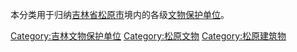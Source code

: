 本分类用于归纳[[吉林省|吉林省]][[松原市_(吉林省)|松原市]]境内的各级[[文物保护单位|文物保护单位]]。

[[Category:吉林文物保护单位|Category:吉林文物保护单位]]
[[Category:松原文物|Category:松原文物]]
[[Category:松原建筑物|Category:松原建筑物]]